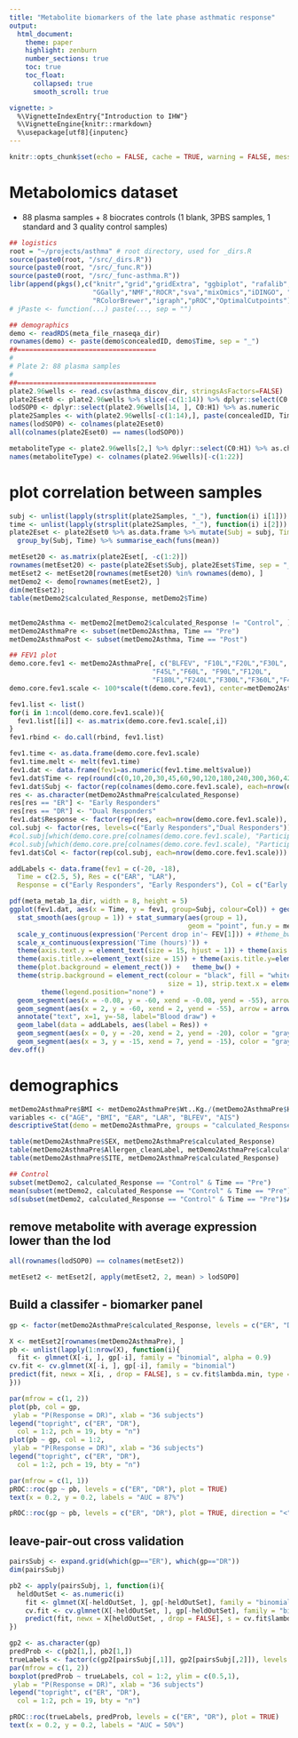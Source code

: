 ```yaml
---
title: "Metabolite biomarkers of the late phase asthmatic response"
output: 
  html_document:
    theme: paper
    highlight: zenburn
    number_sections: true
    toc: true
    toc_float: 
      collapsed: true
      smooth_scroll: true

vignette: >
  %\VignetteIndexEntry{"Introduction to IHW"}
  %\VignetteEngine{knitr::rmarkdown}
  %\usepackage[utf8]{inputenc}
---
```


```r
knitr::opts_chunk$set(echo = FALSE, cache = TRUE, warning = FALSE, message = FALSE)
```
\newpage

# Metabolomics dataset 
  * 88 plasma samples + 8 biocrates controls (1 blank, 3PBS samples, 1 standard and 3 quality control samples)

```r
## logistics
root = "~/projects/asthma" # root directory, used for _dirs.R
source(paste0(root, "/src/_dirs.R"))
source(paste0(root, "/src/_func.R"))
source(paste0(root, "/src/_func-asthma.R"))
libr(append(pkgs(),c("knitr","grid","gridExtra", "ggbiplot", "rafalib",
                     "GGally","NMF","ROCR","sva","mixOmics","iDINGO", "glmnet",
                     "RColorBrewer","igraph","pROC","OptimalCutpoints")))
# jPaste <- function(...) paste(..., sep = "")

## demographics
demo <- readRDS(meta_file_rnaseqa_dir)
rownames(demo) <- paste(demo$concealedID, demo$Time, sep = "_")
##===================================
#
# Plate 2: 88 plasma samples
#
##===================================
plate2.96wells <- read.csv(asthma_discov_dir, stringsAsFactors=FALSE)
plate2Eset0 <- plate2.96wells %>% slice(-c(1:14)) %>% dplyr::select(C0:H1) %>% apply(., 2, as.numeric)
lodSOP0 <- dplyr::select(plate2.96wells[14, ], C0:H1) %>% as.numeric
plate2Samples <- with(plate2.96wells[-c(1:14),], paste(concealedID, Time, sep = "_"))
names(lodSOP0) <- colnames(plate2Eset0)
all(colnames(plate2Eset0) == names(lodSOP0))

metaboliteType <- plate2.96wells[2,] %>% dplyr::select(C0:H1) %>% as.character %>% factor
names(metaboliteType) <- colnames(plate2.96wells)[-c(1:22)]


```

# plot correlation between samples

```r
subj <- unlist(lapply(strsplit(plate2Samples, "_"), function(i) i[1]))
time <- unlist(lapply(strsplit(plate2Samples, "_"), function(i) i[2]))
plate2Eset <- plate2Eset0 %>% as.data.frame %>% mutate(Subj = subj, Time = time) %>% 
  group_by(Subj, Time) %>% summarise_each(funs(mean))

metEset20 <- as.matrix(plate2Eset[, -c(1:2)])
rownames(metEset20) <- paste(plate2Eset$Subj, plate2Eset$Time, sep = "_")
metEset2 <- metEset20[rownames(metEset20) %in% rownames(demo), ]
metDemo2 <- demo[rownames(metEset2), ]
dim(metEset2);
table(metDemo2$calculated_Response, metDemo2$Time)

```

##

```r
metDemo2Asthma <- metDemo2[metDemo2$calculated_Response != "Control", ]
metDemo2AsthmaPre <- subset(metDemo2Asthma, Time == "Pre")
metDemo2AsthmaPost <- subset(metDemo2Asthma, Time == "Post")

## FEV1 plot
demo.core.fev1 <- metDemo2AsthmaPre[, c("BLFEV", "F10L","F20L","F30L",
                                    "F45L","F60L", "F90L","F120L",
                                    "F180L","F240L","F300L","F360L","F420L")]
demo.core.fev1.scale <- 100*scale(t(demo.core.fev1), center=metDemo2AsthmaPre$BLFEV, scale=metDemo2AsthmaPre$BLFEV)

fev1.list <- list()
for(i in 1:ncol(demo.core.fev1.scale)){
  fev1.list[[i]] <- as.matrix(demo.core.fev1.scale[,i])
}
fev1.rbind <- do.call(rbind, fev1.list)

fev1.time <- as.data.frame(demo.core.fev1.scale)
fev1.time.melt <- melt(fev1.time)
fev1.dat <- data.frame(fev1=as.numeric(fev1.time.melt$value))
fev1.dat$Time <- rep(round(c(0,10,20,30,45,60,90,120,180,240,300,360,420)/60,2), ncol(demo.core.fev1.scale))
fev1.dat$Subj <- factor(rep(colnames(demo.core.fev1.scale), each=nrow(demo.core.fev1.scale)))
res <- as.character(metDemo2AsthmaPre$calculated_Response)
res[res == "ER"] <- "Early Responders"
res[res == "DR"] <- "Dual Responders"
fev1.dat$Response <- factor(rep(res, each=nrow(demo.core.fev1.scale)), levels=c("Early Responders","Dual Responders"))
col.subj <- factor(res, levels=c("Early Responders","Dual Responders"))
#col.subj[which(demo.core.pre[colnames(demo.core.fev1.scale), "Participant.ID"] == "L_ST_005")] <- "DR2"
#col.subj[which(demo.core.pre[colnames(demo.core.fev1.scale), "Participant.ID"] == "L_ST_026")] <- "ER2"
fev1.dat$Col <- factor(rep(col.subj, each=nrow(demo.core.fev1.scale)))

addLabels <- data.frame(fev1 = c(-20, -18),
  Time = c(2.5, 5), Res = c("EAR", "LAR"),
  Response = c("Early Responders", "Early Responders"), Col = c("Early Responders", "Early Responders"), Subj = c("Subj110_Pre", "Subj110_Pre"))

pdf(meta_metab_1a_dir, width = 8, height = 5)
ggplot(fev1.dat, aes(x = Time, y = fev1, group=Subj, colour=Col)) + geom_line() +
  stat_smooth(aes(group = 1)) + stat_summary(aes(group = 1),
                                             geom = "point", fun.y = mean, shape = 17, size = 3) + facet_grid(. ~ Response) +
  scale_y_continuous(expression('Percent drop in'~ FEV[1])) + #theme_bw() +
  scale_x_continuous(expression('Time (hours)')) +
  theme(axis.text.y = element_text(size = 15, hjust = 1)) + theme(axis.text.x = element_text(size = 15, hjust = 0.5))+
  theme(axis.title.x=element_text(size = 15)) + theme(axis.title.y=element_text(size = 15,angle = 90))+ 
  theme(plot.background = element_rect()) +   theme_bw() + 
  theme(strip.background = element_rect(colour = "black", fill = "white",
                                        size = 1), strip.text.x = element_text(size=20)) +
        theme(legend.position="none") + 
  geom_segment(aes(x = -0.08, y = -60, xend = -0.08, yend = -55), arrow = arrow(length = unit(0.3, "cm")), col = "black") +
  geom_segment(aes(x = 2, y = -60, xend = 2, yend = -55), arrow = arrow(length = unit(0.3, "cm")), col = "black") +
  annotate("text", x=1, y=-58, label="Blood draw") +
  geom_label(data = addLabels, aes(label = Res)) +
  geom_segment(aes(x = 0, y = -20, xend = 2, yend = -20), color = "gray", linetype = "dashed") +
  geom_segment(aes(x = 3, y = -15, xend = 7, yend = -15), color = "gray", linetype = "dashed")
dev.off()

```

# demographics

```r
metDemo2AsthmaPre$BMI <- metDemo2AsthmaPre$Wt..Kg./(metDemo2AsthmaPre$HT.cm./100)^2
variables <- c("AGE", "BMI", "EAR", "LAR", "BLFEV", "AIS")
descriptiveStat(demo = metDemo2AsthmaPre, groups = "calculated_Response", variables = variables)

table(metDemo2AsthmaPre$SEX, metDemo2AsthmaPre$calculated_Response)
table(metDemo2AsthmaPre$Allergen_cleanLabel, metDemo2AsthmaPre$calculated_Response)
table(metDemo2AsthmaPre$SITE, metDemo2AsthmaPre$calculated_Response)

## Control
subset(metDemo2, calculated_Response == "Control" & Time == "Pre")
mean(subset(metDemo2, calculated_Response == "Control" & Time == "Pre")$AGE)
sd(subset(metDemo2, calculated_Response == "Control" & Time == "Pre")$AGE)
```

## remove metabolite with average expression lower than the lod

```r
all(rownames(lodSOP0) == colnames(metEset2))

metEset2 <- metEset2[, apply(metEset2, 2, mean) > lodSOP0]
```

## Build a classifer - biomarker panel

```r
gp <- factor(metDemo2AsthmaPre$calculated_Response, levels = c("ER", "DR"))

X <- metEset2[rownames(metDemo2AsthmaPre), ]
pb <- unlist(lapply(1:nrow(X), function(i){
  fit <- glmnet(X[-i, ], gp[-i], family = "binomial", alpha = 0.9)
cv.fit <- cv.glmnet(X[-i, ], gp[-i], family = "binomial")
predict(fit, newx = X[i, , drop = FALSE], s = cv.fit$lambda.min, type = "response")
}))

par(mfrow = c(1, 2))
plot(pb, col = gp,
 ylab = "P(Response = DR)", xlab = "36 subjects")
legend("topright", c("ER", "DR"), 
  col = 1:2, pch = 19, bty = "n")
plot(pb ~ gp, col = 1:2,
 ylab = "P(Response = DR)", xlab = "36 subjects")
legend("topright", c("ER", "DR"), 
  col = 1:2, pch = 19, bty = "n")

par(mfrow = c(1, 1))
pROC::roc(gp ~ pb, levels = c("ER", "DR"), plot = TRUE)
text(x = 0.2, y = 0.2, labels = "AUC = 87%")

pROC::roc(gp ~ pb, levels = c("ER", "DR"), plot = TRUE, direction = "<")


```

## leave-pair-out cross validation

```r
pairsSubj <- expand.grid(which(gp=="ER"), which(gp=="DR"))
dim(pairsSubj)

pb2 <- apply(pairsSubj, 1, function(i){
  heldOutSet <- as.numeric(i)
    fit <- glmnet(X[-heldOutSet, ], gp[-heldOutSet], family = "binomial", alpha = 0.9)
    cv.fit <- cv.glmnet(X[-heldOutSet, ], gp[-heldOutSet], family = "binomial")
    predict(fit, newx = X[heldOutSet, , drop = FALSE], s = cv.fit$lambda.min, type = "response")
})

gp2 <- as.character(gp)
predProb <- c(pb2[1,], pb2[1,])
trueLabels <- factor(c(gp2[pairsSubj[,1]], gp2[pairsSubj[,2]]), levels = c("ER", "DR"))
par(mfrow = c(1, 2))
boxplot(predProb ~ trueLabels, col = 1:2, ylim = c(0.5,1),
 ylab = "P(Response = DR)", xlab = "36 subjects")
legend("topright", c("ER", "DR"), 
  col = 1:2, pch = 19, bty = "n")

pROC::roc(trueLabels, predProb, levels = c("ER", "DR"), plot = TRUE)
text(x = 0.2, y = 0.2, labels = "AUC = 50%")




```

